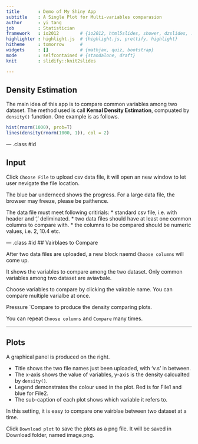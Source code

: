 ```yaml
---
title       : Demo of My Shiny App
subtitle    : A Single Plot for Multi-variables comparasion
author      : yi tang 
job         : Statistician
framework   : io2012        # {io2012, html5slides, shower, dzslides, ...}
highlighter : highlight.js  # {highlight.js, prettify, highlight}
hitheme     : tomorrow      # 
widgets     : []            # {mathjax, quiz, bootstrap}
mode        : selfcontained # {standalone, draft}
knit        : slidify::knit2slides

--- 
```

## Density Estimation
The main idea of this app is to compare common variables among two dataset. The method used is call **Kernal Density Estimation**, compuated by `density()` function. One example is as follows. 

```r
hist(rnorm(1000), prob=T)
lines(density(rnorm(1000, 1)), col = 2)
```

--- .class #id 

## Input 
Click `Choose File` to upload csv data file, it will open an new window to let user nevigate the file location. 

The blue bar underneed shows the progress. For a large data file, the browser may freeze, please be paithence. 

The data file must meet following critirials: 
* standard csv file, i.e. with header and ',' deliminated. 
* two data files should have at least one common columns to compare with.
* the columns to be compared should be numeric values, i.e. 2, 10.4 etc. 
 

--- .class #id 
## Vairblaes to Compare 

After two data files are uploaded, a new block naemd `Choose columns` will come up. 

It shows the variables to compare among the two dataset. Only common variables among two dataset are aviavbale. 

Choose variables to compare by clicking the vairable name. You can compare multiple varialbe at once. 

Pressure `Compare to produce the density comparing plots. 

You can repeat `Choose columns` and `Compare` many times. 

--- 
 
## Plots
A graphical panel is produced on the right. 

+ Title shows the two file names just been uploaded, with 'v.s' in between.
+ The x-axis shows the value of variables, y-axis is the density calcualted by `density()`.
+ Legend demonstrates the colour used in the plot. Red is for File1 and blue for File2.
+ The sub-caption of each plot shows which variable it refers to.

In this setting, it is easy to compare one vairblae between two dataset at a time. 

Click `Download plot` to save the plots as a png file. It will be saved in Download folder, named image.png. 

 